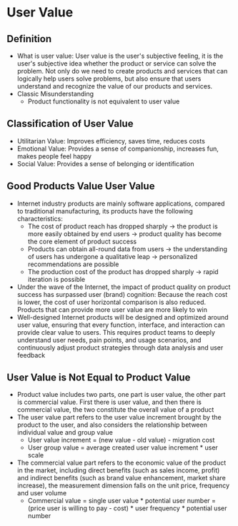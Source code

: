 # User Value

## Definition

- What is user value: User value is the user's subjective feeling, it is the user's subjective idea whether the product or service can solve the problem. Not only do we need to create products and services that can logically help users solve problems, but also ensure that users understand and recognize the value of our products and services.
- Classic Misunderstanding
    - Product functionality is not equivalent to user value

## Classification of User Value

- Utilitarian Value: Improves efficiency, saves time, reduces costs
- Emotional Value: Provides a sense of companionship, increases fun, makes people feel happy
- Social Value: Provides a sense of belonging or identification

## Good Products Value User Value

- Internet industry products are mainly software applications, compared to traditional manufacturing, its products have the following characteristics:
    - The cost of product reach has dropped sharply → the product is more easily obtained by end users → product quality has become the core element of product success
    - Products can obtain all-round data from users → the understanding of users has undergone a qualitative leap → personalized recommendations are possible
    - The production cost of the product has dropped sharply → rapid iteration is possible
- Under the wave of the Internet, the impact of product quality on product success has surpassed user (brand) cognition: Because the reach cost is lower, the cost of user horizontal comparison is also reduced. Products that can provide more user value are more likely to win
- Well-designed Internet products will be designed and optimized around user value, ensuring that every function, interface, and interaction can provide clear value to users. This requires product teams to deeply understand user needs, pain points, and usage scenarios, and continuously adjust product strategies through data analysis and user feedback

## User Value is Not Equal to Product Value

- Product value includes two parts, one part is user value, the other part is commercial value. First there is user value, and then there is commercial value, the two constitute the overall value of a product
- The user value part refers to the user value increment brought by the product to the user, and also considers the relationship between individual value and group value
    - User value increment = (new value - old value) - migration cost
    - User group value = average created user value increment * user scale
- The commercial value part refers to the economic value of the product in the market, including direct benefits (such as sales income, profit) and indirect benefits (such as brand value enhancement, market share increase), the measurement dimension falls on the unit price, frequency and user volume
    - Commercial value = single user value * potential user number = (price user is willing to pay - cost) * user frequency * potential user number
